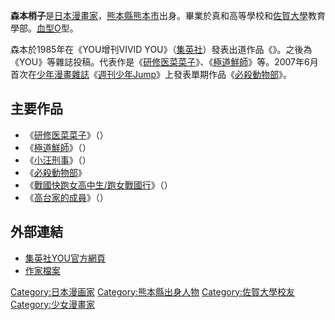 {{Japanese|japanese=森本 梢子|kana=もりもと こずえこ|romaji=Morimoto Kozueko}}
{{漫畫}}
'''森本梢子'''{{BD||2月27日|catIdx= Morimoto Kozueko}}是[[日本|日本]][[漫畫家|漫畫家]]，[[熊本縣|熊本縣]][[熊本市|熊本市]]出身。畢業於真和高等學校和[[佐賀大學|佐賀大學]]教育學部。[[血型|血型]]O型。

森本於1985年在《YOU增刊VIVID YOU》（[[集英社|集英社]]）發表出道作品《{{lang|ja|抱き寄せてプロポーズ}}》。之後為《YOU》等雜誌投稿。代表作是《[[研修医菜菜子|研修医菜菜子]]》、《[[極道鮮師|極道鮮師]]》等。2007年6月首次在[[少年漫畫|少年]][[漫畫雜誌|漫畫雜誌]]《[[週刊少年Jump|週刊少年Jump]]》上發表單期作品《[[必殺動物部|必殺動物部]]》。

==主要作品 ==
*《[[研修医菜菜子|研修医菜菜子]]》（{{lang|ja|研修医なな子}}）
*《[[極道鮮師|極道鮮師]]》（{{lang|ja|ごくせん}}）
*《[[小汪刑事|小汪刑事]]》（{{lang|ja|デカワンコ}}）
*《[[必殺動物部|必殺動物部]]》
*《[[戰國快跑女高中生/跑女戰國行|戰國快跑女高中生/跑女戰國行]]》（{{lang|ja|アシガール}}）
*《[[高台家的成員|高台家的成員]]》（{{lang|ja|高台家の人々}}）

==外部連結 ==
*[http://you.shueisha.co.jp/ 集英社YOU官方網頁]
*[https://web.archive.org/web/20080503050449/http://you.shueisha.co.jp/sakka/profile/morimoto/index.html 作家檔案]

{{DEFAULTSORT:Morimoto Kozueko}}
[[Category:日本漫画家|Category:日本漫画家]]
[[Category:熊本縣出身人物|Category:熊本縣出身人物]]
[[Category:佐賀大學校友|Category:佐賀大學校友]]
[[Category:少女漫畫家|Category:少女漫畫家]]